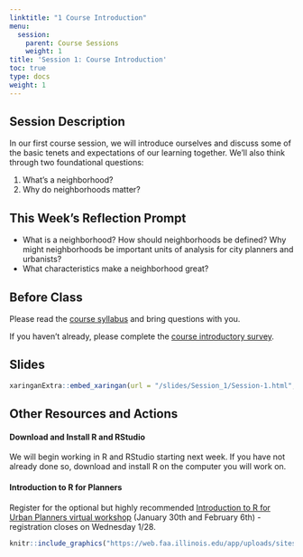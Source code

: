 ```yaml
---
linktitle: "1 Course Introduction"
menu:
  session:
    parent: Course Sessions
    weight: 1
title: 'Session 1: Course Introduction'
toc: true
type: docs
weight: 1
---
```


## Session Description

In our first course session, we will introduce ourselves and discuss some of the basic tenets and expectations of our learning together. We'll also think through two foundational questions:

1. What's a neighborhood?
2. Why do neighborhoods matter?

## This Week's Reflection Prompt

- What is a neighborhood? How should neighborhoods be defined? Why might neighborhoods be important units of analysis for city planners and urbanists?
- What characteristics make a neighborhood great?

## Before Class

Please read the [course syllabus](/syllabus) and bring questions with you.

If you haven't already, please complete the [course introductory survey](https://forms.illinois.edu/sec/1174889502).

## Slides

```r
xaringanExtra::embed_xaringan(url = "/slides/Session_1/Session-1.html", ratio = "16:9")
```

## Other Resources and Actions

#### Download and Install R and RStudio

We will begin working in R and RStudio starting next week. If you have not already done so, download and install R on the computer you will work on.

#### Introduction to R for Planners

Register for the optional but highly recommended [Introduction to R for Urban Planners virtual workshop](https://urban.illinois.edu/about-us/events/introduction-to-r-for-planners-2-day-workshop/) (January 30th and February 6th) - registration closes on Wednesday 1/28.

```r
knitr::include_graphics("https://web.faa.illinois.edu/app/uploads/sites/2/2021/01/Intro-to-R-for-Planners-2021-1600x918.51851851852-c-default.jpg")

```